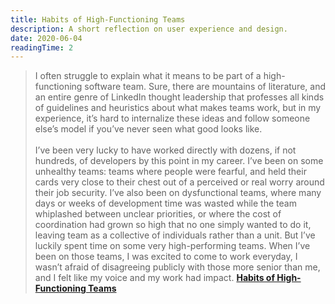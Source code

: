 ```yaml
---
title: Habits of High-Functioning Teams
description: A short reflection on user experience and design.
date: 2020-06-04
readingTime: 2
---
```


>I often struggle to explain what it means to be part of a high-functioning software team. Sure, there are mountains of literature, and an entire genre of LinkedIn thought leadership that professes all kinds of guidelines and heuristics about what makes teams work, but in my experience, it’s hard to internalize these ideas and follow someone else’s model if you’ve never seen what good looks like.
<br /><br />
I’ve been very lucky to have worked directly with dozens, if not hundreds, of developers by this point in my career. I’ve been on some unhealthy teams: teams where people were fearful, and held their cards very close to their chest out of a perceived or real worry around their job security. I’ve also been on dysfunctional teams, where many days or weeks of development time was wasted while the team whiplashed between unclear priorities, or where the cost of coordination had grown so high that no one simply wanted to do it, leaving team as a collective of individuals rather than a unit. But I’ve luckily spent time on some very high-performing teams. When I’ve been on those teams, I was excited to come to work everyday, I wasn’t afraid of disagreeing publicly with those more senior than me, and I felt like my voice and my work had impact.
**[Habits of High-Functioning Teams](https://deniseyu.io/2020/05/23/habits-of-high-performing-teams.html)**